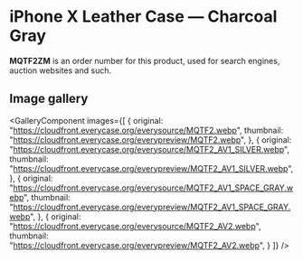 
# iPhone X Leather Case — Charcoal Gray

<Callout type='info' emoji='👉🏻'>**MQTF2ZM** is an order number for this product, used for search engines, auction websites and such.</Callout>

## Image gallery

<GalleryComponent
    images={[
      {
        original: "https://cloudfront.everycase.org/everysource/MQTF2.webp",
        thumbnail: "https://cloudfront.everycase.org/everypreview/MQTF2.webp",
      },
      {
        original: "https://cloudfront.everycase.org/everysource/MQTF2_AV1_SILVER.webp",
        thumbnail: "https://cloudfront.everycase.org/everypreview/MQTF2_AV1_SILVER.webp",
      },
      {
        original: "https://cloudfront.everycase.org/everysource/MQTF2_AV1_SPACE_GRAY.webp",
        thumbnail: "https://cloudfront.everycase.org/everypreview/MQTF2_AV1_SPACE_GRAY.webp",
      },
      {
        original: "https://cloudfront.everycase.org/everysource/MQTF2_AV2.webp",
        thumbnail: "https://cloudfront.everycase.org/everypreview/MQTF2_AV2.webp",
      }
    ]}
  />
